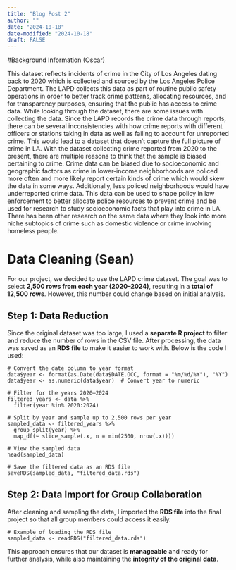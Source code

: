 ```yaml
---
title: "Blog Post 2"
author: ""
date: "2024-10-18"
date-modified: "2024-10-18"
draft: FALSE
---
```

#Background Information (Oscar)

This dataset reflects incidents of crime in the City of Los Angeles dating back to 2020 which is collected and sourced by the Los Angeles Police Department. The LAPD collects this data as part of routine public safety operations in order to better track crime patterns, allocating resources, and for transparency purposes, ensuring that the public has access to crime data. While looking through the dataset, there are some issues with collecting the data. Since the LAPD records the crime data through reports, there can be several inconsistencies with how crime reports with different officers or stations taking in data as well as failing to account for unreported crime. This would lead to a dataset that doesn’t capture the full picture of crime in LA. With the dataset collecting crime reported from 2020 to the present, there are multiple reasons to think that the sample is biased pertaining to crime. Crime data can be biased due to socioeconomic and geographic factors as crime in lower-income neighborhoods are policed more often and more likely report certain kinds of crime which would skew the data in some ways. Additionally, less policed neighborhoods would have underreported crime data. This data can be used to shape policy in law enforcement to better allocate police resources to prevent crime and be used for research to study socioeconomic facts that play into crime in LA. There has been other research on the same data where they look into more niche subtopics of crime such as domestic violence or crime involving homeless people.


# Data Cleaning (Sean)

For our project, we decided to use the LAPD crime dataset. The goal was to select **2,500 rows from each year (2020–2024)**, resulting in a **total of 12,500 rows**. However, this number could change based on initial analysis.

## Step 1: Data Reduction  
Since the original dataset was too large, I used a **separate R project** to filter and reduce the number of rows in the CSV file. After processing, the data was saved as an **RDS file** to make it easier to work with. Below is the code I used:

    # Convert the date column to year format
    data$year <- format(as.Date(data$DATE.OCC, format = "%m/%d/%Y"), "%Y")
    data$year <- as.numeric(data$year)  # Convert year to numeric

    # Filter for the years 2020–2024
    filtered_years <- data %>%
      filter(year %in% 2020:2024)

    # Split by year and sample up to 2,500 rows per year
    sampled_data <- filtered_years %>%
      group_split(year) %>%
      map_df(~ slice_sample(.x, n = min(2500, nrow(.x))))

    # View the sampled data
    head(sampled_data)

    # Save the filtered data as an RDS file
    saveRDS(sampled_data, "filtered_data.rds")

## Step 2: Data Import for Group Collaboration

After cleaning and sampling the data, I imported the **RDS file** into the final project so that all group members could access it easily.

    # Example of loading the RDS file
    sampled_data <- readRDS("filtered_data.rds")

This approach ensures that our dataset is **manageable** and ready for further analysis, while also maintaining the **integrity of the original data**. 
